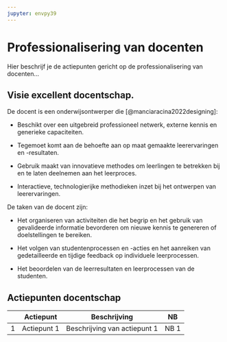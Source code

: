 ```yaml
---
jupyter: envpy39
---
```


# Professionalisering van docenten

Hier beschrijf je de actiepunten gericht op de professionalisering van docenten...

## Visie excellent docentschap.

De docent is een onderwijsontwerper die [@manciaracina2022designing]:

-   Beschikt over een uitgebreid professioneel netwerk, externe kennis en generieke capaciteiten.

-   Tegemoet komt aan de behoefte aan op maat gemaakte leerervaringen en -resultaten.

-   Gebruik maakt van innovatieve methodes om leerlingen te betrekken bij en te laten deelnemen aan het leerproces.

-   Interactieve, technologierijke methodieken inzet bij het ontwerpen van leerervaringen.

De taken van de docent zijn:

-   Het organiseren van activiteiten die het begrip en het gebruik van gevalideerde informatie bevorderen om nieuwe kennis te genereren of doelstellingen te bereiken.

-   Het volgen van studentenprocessen en -acties en het aanreiken van gedetailleerde en tijdige feedback op individuele leerprocessen.

-   Het beoordelen van de leerresultaten en leerprocessen van de studenten.

## Actiepunten docentschap

|     | Actiepunt   | Beschrijving                 | NB   |
|-----|-------------|------------------------------|------|
| 1   | Actiepunt 1 | Beschrijving van actiepunt 1 | NB 1 |
